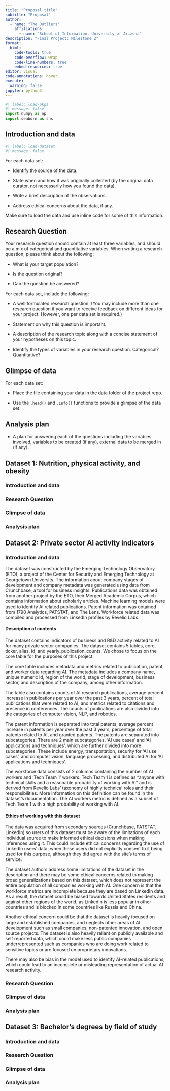 ```yaml
---
title: "Proposal title"
subtitle: "Proposal"
author: 
  - name: "The Outliers"
    affiliations:
      - name: "School of Information, University of Arizona"
description: "Final Project: Milestone 2"
format:
  html:
    code-tools: true
    code-overflow: wrap
    code-line-numbers: true
    embed-resources: true
editor: visual
code-annotations: hover
execute:
  warning: false
jupyter: python3
---
```


```python
#| label: load-pkgs
#| message: false
import numpy as np
import seaborn as sns
```

## Introduction and data

```python
#| label: load-dataset
#| message: false
```

For each data set:

-   Identify the source of the data.

-   State when and how it was originally collected (by the original data curator, not necessarily how you found the data).

-   Write a brief description of the observations.

-   Address ethical concerns about the data, if any.

Make sure to load the data and use inline code for some of this information.

## Research Question

Your research question should contain at least three variables, and should be a mix of categorical and quantitative variables. When writing a research question, please think about the following:

-   What is your target population?

-   Is the question original?

-   Can the question be answered?

For each data set, include the following:

-   A well formulated research question. (You may include more than one research question if you want to receive feedback on different ideas for your project. However, one per data set is required.)

-   Statement on why this question is important.

-   A description of the research topic along with a concise statement of your hypotheses on this topic.

-   Identify the types of variables in your research question. Categorical? Quantitative?

## Glimpse of data

For each data set:

-   Place the file containing your data in the data folder of the project repo.

-   Use the `.head()` and `.info()` functions to provide a glimpse of the data set.

## Analysis plan

-   A plan for answering each of the questions including the variables involved, variables to be created (if any), external data to be merged in (if any).

## Dataset 1: Nutrition, physical activity, and obesity

### Introduction and data

### Research Question

### Glimpse of data

### Analysis plan

## Dataset 2: Private sector AI activity indicators

### Introduction and data

The dataset was constructed by the Emerging Technology Observatory (ETO), a project of the Center for Security and Emerging Technology at Georgetown University. The information about company stages of development and company metadata was generated using data from Crunchbase, a tool for business insights. Publications data was obtained from another project by the ETO, their Merged Academic Corpus, which contains information about scholarly articles. Machine learning models were used to identify AI related publications. Patent information was obtained from 1790 Analytics, PATSTAT, and The Lens. Workforce related data was compiled and processed from LinkedIn profiles by Revelio Labs.

#### Description of contents

The dataset contains indicators of business and R&D activity related to AI for many private sector companies. The dataset contains 5 tables, core, ticker, alias, id, and yearly_publication_counts. We chose to focus on the core table for the purposes of this project.

The core table includes metadata and metrics related to publication, patent, and worker data regarding AI. The metadata includes a company name, unique numeric id, region of the world, stage of development, business sector, and description of the company, among other information.

The table also contains counts of AI research publications, average percent increase in publications per year over the past 3 years, percent of total publications that were related to AI, and metrics related to citations and presence in conferences. The counts of publications are also divided into the categories of computer vision, NLP, and robotics.

The patent information is separated into total patents, average percent increase in patents per year over the past 3 years, percentage of total patents related to AI, and granted patents. The patents are separated into subcategories. There are 2 main subcategories, ‘AI use cases’ and ‘AI applications and techniques’, which are further divided into more subcategories. These include energy, transportation, security for ‘AI use cases’, and computer vision, language processing, and distributed AI for ‘AI applications and techniques’.

The workforce data consists of 2 columns containing the number of AI workers and ‘Tech Team 1’ workers. Tech Team 1 is defined as “anyone with technical skills and a reasonable probability of working with AI” and is derived from Revelio Labs’ taxonomy of highly technical roles and their responsibilities. More information on this definition can be found in the dataset’s documentation. The AI workers metric is defined as a subset of Tech Team 1 with a high probability of working with AI.

#### Ethics of working with this dataset

The data was acquired from secondary sources (Crunchbase, PATSTAT, LinkedIn) so users of this dataset must be aware of the limitations of each individual source to make informed ethical decisions when making inferences using it. This could include ethical concerns regarding the use of LinkedIn users' data, when these users did not explicitly consent to it being used for this purpose, although they did agree with the site's terms of service.

The dataset authors address some limitations of the dataset in the description and there may be some ethical concerns related to making broad generalizations based on this dataset, which does not represent the entire population of all companies working with AI. One concern is that the workforce metrics are incomplete because they are based on LinkedIn data. As a result, the dataset could be biased towards United States residents and against other regions of the world, as LinkedIn is less popular in other countries and is blocked in some countries like Russia and China.

Another ethical concern could be that the dataset is heavily focused on large and established companies, and neglects other areas of AI development such as small companies, non-patented innovation, and open source projects. The dataset is also heavily reliant on publicly available and self reported data, which could make less public companies underrepresented such as companies who are doing work related to sensitive topics or are focused on proprietary innovations.

There may also be bias in the model used to identify AI-related publications, which could lead to an incomplete or misleading representation of actual AI research activity.

### Research Question

### Glimpse of data

### Analysis plan

## Dataset 3: Bachelor's degrees by field of study

### Introduction and data

### Research Question

### Glimpse of data

### Analysis plan

##